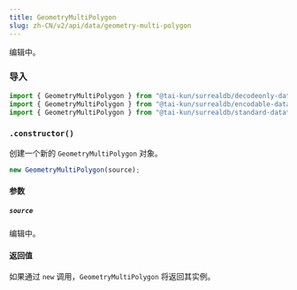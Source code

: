 ```yaml
---
title: GeometryMultiPolygon
slug: zh-CN/v2/api/data/geometry-multi-polygon
---
```



编辑中。

### 导入

```ts
import { GeometryMultiPolygon } from "@tai-kun/surrealdb/decodeonly-datatypes";
import { GeometryMultiPolygon } from "@tai-kun/surrealdb/encodable-datatypes";
import { GeometryMultiPolygon } from "@tai-kun/surrealdb/standard-datatypes";
```

### `.constructor()`

创建一个新的 `GeometryMultiPolygon` 对象。

```ts
new GeometryMultiPolygon(source);
```

#### 参数

##### `source`

编辑中。

#### 返回值

如果通过 `new` 调用，`GeometryMultiPolygon` 将返回其实例。
